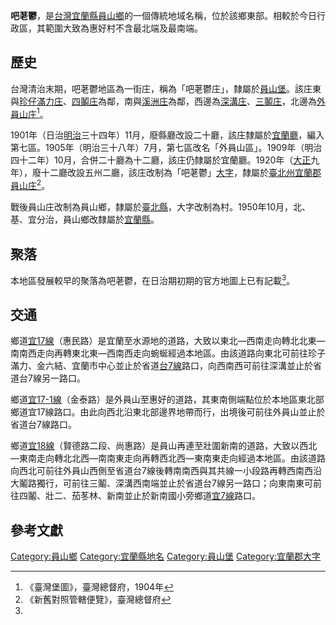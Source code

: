 {{noteTA
|1 = zh-cn:庄; zh-hk:庄; zh-tw:庄;
}}
'''吧荖鬱'''，是[[台灣|台灣]][[宜蘭縣|宜蘭縣]][[員山鄉|員山鄉]]的一個傳統地域名稱，位於該鄉東部。相較於今日行政區，其範圍大致為惠好村不含最北端及最南端。

==歷史==
台灣清治末期，吧荖鬱地區為一街庄，稱為「吧荖鬱庄」，隸屬於[[員山堡|員山堡]]。該庄東與[[珍仔滿力庄|珍仔滿力庄]]、[[四鬮庄|四鬮庄]]為鄰，南與[[溪洲_(宜蘭縣)|溪洲庄]]為鄰，西邊為[[深溝庄|深溝庄]]、[[三鬮庄|三鬮庄]]，北邊為[[外員山_(宜蘭縣)|外員山庄]]<ref name="臺灣堡圖">《臺灣堡圖》，臺灣總督府，1904年</ref>。

1901年（日治[[明治|明治]]三十四年）11月，廢縣廳改設二十廳，該庄隸屬於[[宜蘭廳|宜蘭廳]]，編入第七區。1905年（明治三十八年）7月，第七區改名「外員山區」。1909年（明治四十二年）10月，合併二十廳為十二廳，該庄仍隸屬於宜蘭廳。1920年（[[大正|大正]]九年），廢十二廳改設五州二廳，該庄改制為「吧荖鬱」[[大字|大字]]，隸屬於[[臺北州|臺北州]][[宜蘭郡|宜蘭郡]][[員山庄|員山庄]]<ref>《新舊對照管轄便覽》，臺灣總督府</ref>。

戰後員山庄改制為員山鄉，隸屬於[[臺北縣|臺北縣]]，大字改制為村。1950年10月，北、基、宜分治，員山鄉改隸屬於[[宜蘭縣|宜蘭縣]]。

==聚落==
本地區發展較早的聚落為吧荖鬱，在日治期初期的官方地圖上已有記載<ref name="臺灣堡圖"/>。

==交通==
鄉道[[宜17線|宜17線]]（惠民路）是宜蘭至水源地的道路，大致以東北—西南走向轉北北東—南南西走向再轉東北東—西南西走向蜿蜒經過本地區。由該道路向東北可前往珍子滿力、金六結、宜蘭市中心並止於省道[[台7線|台7線]]路口，向西南西可前往深溝並止於省道台7線另一路口。

鄉道[[宜17-1線|宜17-1線]]（金泰路）是外員山至惠好的道路，其東南側端點位於本地區東北部鄉道宜17線路口。由此向西北沿東北部邊界地帶而行，出境後可前往外員山並止於省道台7線路口。

鄉道[[宜18線|宜18線]]（賢德路二段、尚惠路）是員山再連至壯圍新南的道路，大致以西北—東南走向轉北北西—南南東走向再轉西北西—東南東走向經過本地區。由該道路向西北可前往外員山西側至省道台7線後轉南南西與其共線一小段路再轉西南西沿大鬮路獨行，可前往三鬮、深溝西南端並止於省道台7線另一路口；向東南東可前往四鬮、壯二、茄苳林、新南並止於新南國小旁鄉道[[宜7線|宜7線]]路口。

==參考文獻==
{{reflist}}

{{宜蘭郡}}

[[Category:員山鄉|Category:員山鄉]]
[[Category:宜蘭縣地名|Category:宜蘭縣地名]]
[[Category:員山堡|Category:員山堡]]
[[Category:宜蘭郡大字|Category:宜蘭郡大字]]